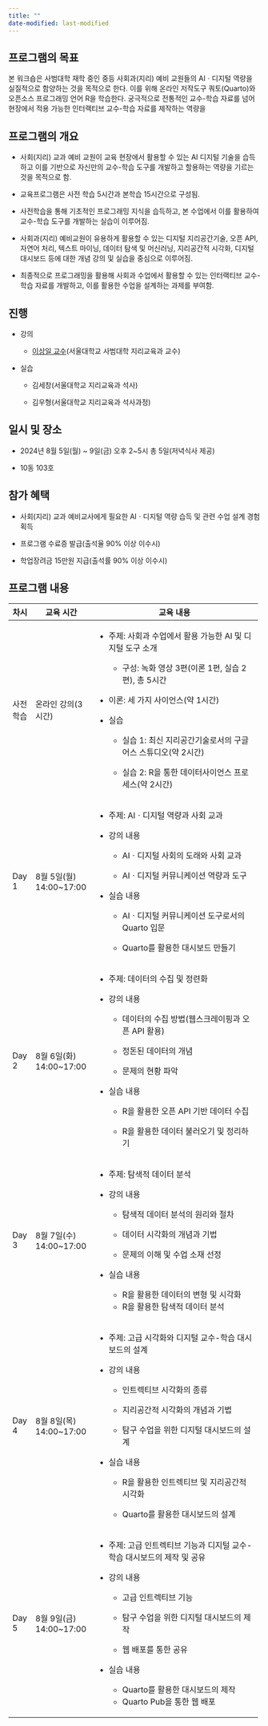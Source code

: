 ```yaml
---
title: ""
date-modified: last-modified
---
```


## 프로그램의 목표

본 워크숍은 사범대학 재학 중인 중등 사회과(지리) 예비 교원들의 AIㆍ디지털 역량을 실질적으로 함양하는 것을 목적으로 한다. 이를 위해 온라인 저작도구 쿼토(Quarto)와 오픈소스 프로그래밍 언어 R을 학습한다. 궁극적으로 전통적인 교수-학습 자료를 넘어 현장에서 적용 가능한 인터랙티브 교수-학습 자료를 제작하는 역량을

## 프로그램의 개요

-   사회(지리) 교과 예비 교원이 교육 현장에서 활용할 수 있는 AI 디지털 기술을 습득하고 이를 기반으로 자신만의 교수-학습 도구를 개발하고 할용하는 역량을 기르는 것을 목적으로 함.

-   교육프로그램은 사전 학습 5시간과 본학습 15시간으로 구성됨.

-   사전학습을 통해 기초적인 프로그래밍 지식을 습득하고, 본 수업에서 이를 활용하여 교수-학습 도구를 개발하는 실습이 이루어짐.

-   사회과(지리) 예비교원이 유용하게 활용할 수 있는 디지털 지리공간기술, 오픈 API, 자연어 처리, 텍스트 마이닝, 데이터 탐색 및 머신러닝, 지리공간적 시각화, 디지털 대시보드 등에 대한 개념 강의 및 실습을 중심으로 이루어짐.

-   최종적으로 프로그래밍을 활용해 사회과 수업에서 활용할 수 있는 인터랙티브 교수-학습 자료를 개발하고, 이를 활용한 수업을 설계하는 과제를 부여함.

## 진행

-   강의

    -   [이상일 교수](https://sangillee.snu.ac.kr/)(서울대학교 사범대학 지리교육과 교수)

-   실습

    -   김세창(서울대학교 지리교육과 석사)

    -   김우형(서울대학교 지리교육과 석사과정)

## 일시 및 장소

-   2024년 8월 5일(월) \~ 9일(금) 오후 2\~5시 총 5일(저녁식사 제공)

-   10동 103호

## 참가 혜택

-   사회(지리) 교과 예비교사에게 필요한 AIㆍ디지털 역량 습득 및 관련 수업 설계 경험 획득

-   프로그램 수료증 발급(출석율 90% 이상 이수시)

-   학업장려금 15만원 지급(출석률 90% 이상 이수시)

## 프로그램 내용

+----------+--------------------------+---------------------------------------------------------------------------+
| 차시     | 교육 시간                | 교육 내용                                                                 |
+==========+==========================+===========================================================================+
| 사전학습 | 온라인 강의(3시간)       | -   주제: 사회과 수업에서 활용 가능한 AI 및 디지털 도구 소개              |
|          |                          |                                                                           |
|          |                          |     -   구성: 녹화 영상 3편(이론 1편, 실습 2편), 총 5시간                 |
|          |                          |                                                                           |
|          |                          | -   이론: 세 가지 사이언스(약 1시간)                                      |
|          |                          |                                                                           |
|          |                          | -   실습                                                                  |
|          |                          |                                                                           |
|          |                          |     -   실습 1: 최신 지리공간기술로서의 구글 어스 스튜디오(약 2시간)      |
|          |                          |                                                                           |
|          |                          |     -   실습 2: R을 통한 데이터사이언스 프로세스(약 2시간)                |
+----------+--------------------------+---------------------------------------------------------------------------+
| Day 1    | 8월 5일(월) 14:00\~17:00 | -   주제: AIㆍ디지털 역량과 사회 교과                                     |
|          |                          |                                                                           |
|          |                          | -   강의 내용                                                             |
|          |                          |                                                                           |
|          |                          |     -   AIㆍ디지털 사회의 도래와 사회 교과                                |
|          |                          |                                                                           |
|          |                          |     -   AIㆍ디지털 커뮤니케이션 역량과 도구                               |
|          |                          |                                                                           |
|          |                          | -   실습 내용                                                             |
|          |                          |                                                                           |
|          |                          |     -   AIㆍ디지털 커뮤니케이션 도구로서의 Quarto 입문                    |
|          |                          |                                                                           |
|          |                          |     -   Quarto를 활용한 대시보드 만들기                                   |
+----------+--------------------------+---------------------------------------------------------------------------+
| Day 2    | 8월 6일(화) 14:00\~17:00 | -   주제: 데이터의 수집 및 정련화                                         |
|          |                          |                                                                           |
|          |                          | -   강의 내용                                                             |
|          |                          |                                                                           |
|          |                          |     -   데이터의 수집 방법(웹스크레이핑과 오픈 API 활용)                  |
|          |                          |                                                                           |
|          |                          |     -   정돈된 데이터의 개념                                              |
|          |                          |                                                                           |
|          |                          |     -   문제의 현황 파악                                                  |
|          |                          |                                                                           |
|          |                          | -   실습 내용                                                             |
|          |                          |                                                                           |
|          |                          |     -   R을 활용한 오픈 API 기반 데이터 수집                              |
|          |                          |                                                                           |
|          |                          |     -   R을 활용한 데이터 불러오기 및 정리하기                            |
+----------+--------------------------+---------------------------------------------------------------------------+
| Day 3    | 8월 7일(수) 14:00\~17:00 | -   주제: 탐색적 데이터 분석                                              |
|          |                          |                                                                           |
|          |                          | -   강의 내용                                                             |
|          |                          |                                                                           |
|          |                          |     -   탐색적 데이터 분석의 원리와 절차                                  |
|          |                          |                                                                           |
|          |                          |     -   데이터 시각화의 개념과 기법                                       |
|          |                          |                                                                           |
|          |                          |     -   문제의 이해 및 수업 소재 선정                                     |
|          |                          |                                                                           |
|          |                          | -   실습 내용                                                             |
|          |                          |                                                                           |
|          |                          |     -   R을 활용한 데이터의 변형 및 시각화                                |
|          |                          |     -   R을 활용한 탐색적 데이터 분석                                     |
+----------+--------------------------+---------------------------------------------------------------------------+
| Day 4    | 8월 8일(목) 14:00\~17:00 | -   주제: 고급 시각화와 디지털 교수-학습 대시보드의 설계                  |
|          |                          |                                                                           |
|          |                          | -   강의 내용                                                             |
|          |                          |                                                                           |
|          |                          |     -   인트렉티브 시각화의 종류                                          |
|          |                          |                                                                           |
|          |                          |     -   지리공간적 시각화의 개념과 기법                                   |
|          |                          |                                                                           |
|          |                          |     -   탐구 수업을 위한 디지털 대시보드의 설계                           |
|          |                          |                                                                           |
|          |                          | -   실습 내용                                                             |
|          |                          |                                                                           |
|          |                          |     -   R을 활용한 인트렉티브 및 지리공간적 시각화                        |
|          |                          |                                                                           |
|          |                          |     -   Quarto를 활용한 대시보드의 설계                                   |
+----------+--------------------------+---------------------------------------------------------------------------+
| Day 5    | 8월 9일(금) 14:00\~17:00 | -   주제: 고급 인트렉티브 기능과 디지털 교수-학습 대시보드의 제작 및 공유 |
|          |                          |                                                                           |
|          |                          | -   강의 내용                                                             |
|          |                          |                                                                           |
|          |                          |     -   고급 인트렉티브 기능                                              |
|          |                          |                                                                           |
|          |                          |     -   탐구 수업을 위한 디지털 대시보드의 제작                           |
|          |                          |                                                                           |
|          |                          |     -   웹 배포를 통한 공유                                               |
|          |                          |                                                                           |
|          |                          | -   실습 내용                                                             |
|          |                          |                                                                           |
|          |                          |     -   Quarto를 활용한 대시보드의 제작                                   |
|          |                          |     -   Quarto Pub을 통한 웹 배포                                         |
+----------+--------------------------+---------------------------------------------------------------------------+
